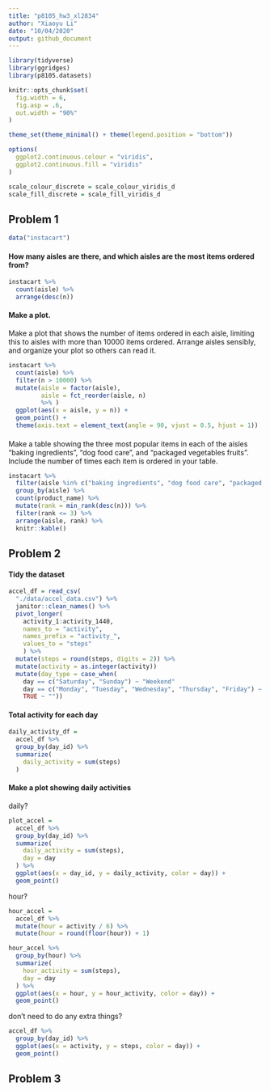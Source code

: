 ```yaml
---
title: "p8105_hw3_xl2834"
author: "Xiaoyu Li"
date: "10/04/2020"
output: github_document
---
```


```r
library(tidyverse)
library(ggridges)
library(p8105.datasets)

knitr::opts_chunk$set(
  fig.width = 6,
  fig.asp = .6,
  out.width = "90%"
)

theme_set(theme_minimal() + theme(legend.position = "bottom"))

options(
  ggplot2.continuous.colour = "viridis",
  ggplot2.continuous.fill = "viridis"
)

scale_colour_discrete = scale_colour_viridis_d
scale_fill_discrete = scale_fill_viridis_d
```

## Problem 1
```r
data("instacart")
```

#### How many aisles are there, and which aisles are the most items ordered from?

```r
instacart %>% 
  count(aisle) %>% 
  arrange(desc(n))
```

#### Make a plot.
Make a plot that shows the number of items ordered in each aisle, limiting this to aisles with more than 10000 items ordered. Arrange aisles sensibly, and organize your plot so others can read it.

```r
instacart %>% 
  count(aisle) %>% 
  filter(n > 10000) %>% 
  mutate(aisle = factor(aisle),
         aisle = fct_reorder(aisle, n)
         %>% )
  ggplot(aes(x = aisle, y = n)) + 
  geom_point() +
  theme(axis.text = element_text(angle = 90, vjust = 0.5, hjust = 1))
```

#### 
Make a table showing the three most popular items in each of the aisles “baking ingredients”, “dog food care”, and “packaged vegetables fruits”. Include the number of times each item is ordered in your table.

```r
instacart %>% 
  filter(aisle %in% c("baking ingredients", "dog food care", "packaged vegetables fruits")) %>% 
  group_by(aisle) %>% 
  count(product_name) %>% 
  mutate(rank = min_rank(desc(n))) %>% 
  filter(rank <= 3) %>% 
  arrange(aisle, rank) %>% 
  knitr::kable()
```


## Problem 2

#### Tidy the dataset
```r
accel_df = read_csv(
  "./data/accel_data.csv") %>%
  janitor::clean_names() %>% 
  pivot_longer(
    activity_1:activity_1440,
    names_to = "activity",
    names_prefix = "activity_",
    values_to = "steps"
    ) %>% 
  mutate(steps = round(steps, digits = 2)) %>% 
  mutate(activity = as.integer(activity))
  mutate(day_type = case_when(
    day == c("Saturday", "Sunday") ~ "Weekend"
    day == c("Monday", "Tuesday", "Wednesday", "Thursday", "Friday") ~ "Weekday"
    TRUE ~ ""))
```

#### Total activity for each day

```r
daily_activity_df = 
  accel_df %>% 
  group_by(day_id) %>% 
  summarize(
    daily_activity = sum(steps)
  )

```

#### Make a plot showing daily activities

daily?
```r
plot_accel = 
  accel_df %>% 
  group_by(day_id) %>% 
  summarize(
    daily_activity = sum(steps),
    day = day
  ) %>% 
  ggplot(aes(x = day_id, y = daily_activity, color = day)) +
  geom_point()
```

hour?
```r
hour_accel = 
  accel_df %>% 
  mutate(hour = activity / 6) %>% 
  mutate(hour = round(floor(hour)) + 1)

hour_accel %>% 
  group_by(hour) %>% 
  summarize(
    hour_activity = sum(steps),
    day = day
  ) %>% 
  ggplot(aes(x = hour, y = hour_activity, color = day)) +
  geom_point()
```

don't need to do any extra things?
```r
accel_df %>% 
  group_by(day_id) %>% 
  ggplot(aes(x = activity, y = steps, color = day)) +
  geom_point()
```

## Problem 3




